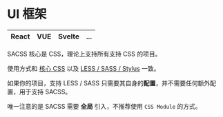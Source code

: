 # UI 框架

|React|VUE|Svelte| ... |
|----|----|----|----|

SACSS 核心是 CSS，理论上支持所有支持 CSS 的项目。

使用方式和 [核心 CSS](./use.core) 以及 [LESS / SASS / Stylus](./use.preprocessor) 一致。

如果你的项目，支持 LESS / SASS 只需要其自身的**配置**，并不需要任何额外配置，用于支持 SACSS。

唯一注意的是 SACSS 需要 **全局** 引入，不推荐使用 `CSS Module` 的方式。
